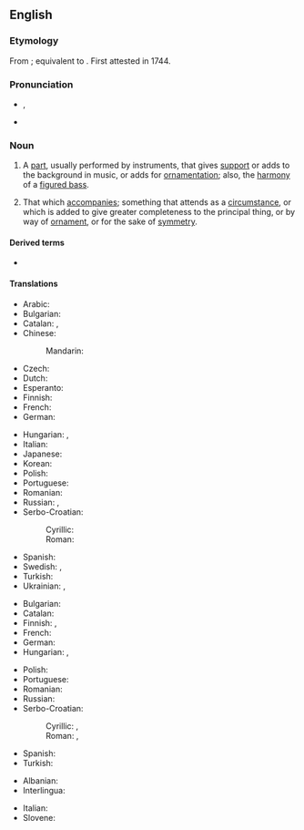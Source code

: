 ==English==

===Etymology===
From {{bor|en|fr|accompagnement}}; equivalent to {{suffix|en|accompany|ment}}. First attested in 1744.

===Pronunciation===
* {{enPR|ə-kŭmʹpə-nē-mənt}}, {{IPA|en|/ə.ˈkʌm.pə.ni.mənt/|/ə.ˈkʌmp.ni.mənt/}}
* {{audio|en|En-us-accompaniment.ogg|Audio (US)}}

===Noun===
{{en-noun|~}}

# {{lb|en|music}} A [[part]], usually performed by instruments, that gives [[support]] or adds to the background in music, or adds for [[ornamentation]]; also, the [[harmony]] of a [[figured bass]].
#: {{ux|en|Brooks performed a saxophone solo on stage, with Robert as '''accompaniment''' on the bass.}}
# That which [[accompany|accompanies]]; something that attends as a [[circumstance]], or which is added to give greater completeness to the principal thing, or by way of [[ornament]], or for the sake of [[symmetry]].
#: {{syn|en|attachment|supplement|Thesaurus:adjunct}}
#: {{ux|en|A side salad is a common '''accompaniment''' to a main dish.}}

====Derived terms====
* {{l|en|additional accompaniment}}

====Translations====
{{trans-top|music: that which gives support or adds to the background}}
* Arabic: {{t|ar|مُصَاحَبَة|f}}
* Bulgarian: {{t+|bg|съпровод}}
* Catalan: {{t+|ca|segona|f}}, {{t+|ca|acompanyament|m}}
* Chinese:
*: Mandarin: {{t+|cmn|伴奏|tr=bànzòu|sc=Hani}}
* Czech: {{t|cs|doprovod|m}}
* Dutch: {{t+|nl|begeleiding|f}}
* Esperanto: {{t|eo|akompanaĵo}}
* Finnish: {{t+|fi|säestys}}
* French: {{t+|fr|accompagnement|m}}
* German: {{t+|de|Begleitung|f}}
{{trans-mid}}
* Hungarian: {{t+|hu|kíséret}}, {{t|hu|kísérőzene}}
* Italian: {{t+|it|accompagnamento|m}}
* Japanese: {{t+|ja|伴奏|tr=ばんそう, bansō|sc=Jpan}}
* Korean: {{t+|ko|반주}}
* Polish: {{t+|pl|akompaniament|m}}
* Portuguese: {{t+|pt|acompanhamento|m}}
* Romanian: {{t+|ro|acompaniament|n}}
* Russian: {{t+|ru|аккомпанеме́нт|m}}, {{t+|ru|сопровожде́ние|n}}
* Serbo-Croatian:
*: Cyrillic: {{t|sh|пра̀тња|f}}
*: Roman: {{t+|sh|pràtnja|f}}
* Spanish: {{t+|es|acompañamiento|m}}
* Swedish: {{t+|sv|ackompanjemang}}, {{t+|sv|komp|n}}
* Turkish: {{t+|tr|eşlik}}
* Ukrainian: {{t+|uk|акомпанеме́нт|m}}, {{t|uk|су́провід|m}}
{{trans-bottom}}

{{trans-top|that which accompanies}}
* Bulgarian: {{t+|bg|съпровод}}
* Catalan: {{t+|ca|acompanyament|m}}
* Finnish: {{t+|fi|lisuke}}, {{t+|fi|seuralainen}}
* French: {{t+|fr|accompagnement|m}}
* German: {{t+|de|Begleitung|f}}
* Hungarian: {{t+|hu|kíséret}}, {{t|hu|kísérőjelenség}}
{{trans-mid}}
* Polish: {{t+|pl|akompaniament|m}}
* Portuguese: {{t+|pt|acompanhamento|m}}
* Romanian: {{t+|ro|acompaniament|n}}
* Russian: {{t+|ru|сопровожде́ние|n}}
* Serbo-Croatian:
*: Cyrillic: {{t|sh|пра̀тња|f}}, {{t|sh|дода́так|m}}
*: Roman: {{t+|sh|pràtnja|f}}, {{t+|sh|dodátak|m}}
* Spanish: {{t+|es|acompañamiento|m}}
* Turkish: {{t+|tr|eşlik}}
{{trans-bottom}}

{{checktrans-top}}
* Albanian: {{t+check|sq|shoqërim}}
* Interlingua: {{t-check|ia|accompaniamento}}
{{trans-mid}}
* Italian: {{t+check|it|accompagnamento}}
* Slovene: {{t-check|sl|spremljava|f}}
{{trans-bottom}}